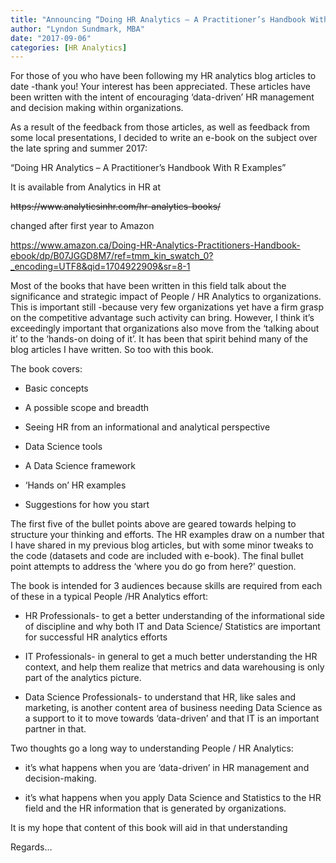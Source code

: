 ```yaml
---
title: "Announcing “Doing HR Analytics – A Practitioner’s Handbook With R Examples"
author: "Lyndon Sundmark, MBA"
date: "2017-09-06"
categories: [HR Analytics]
---
```


For those of you who have been following my HR analytics blog articles to date -thank you! Your interest has been appreciated. These articles have been written with the intent of encouraging 'data-driven' HR management and decision making within organizations.

As a result of the feedback from those articles, as well as feedback from some local presentations, I decided to write an e-book on the subject over the late spring and summer 2017:

"Doing HR Analytics -- A Practitioner's Handbook With R Examples"

It is available from Analytics in HR at

~~https://www.analyticsinhr.com/hr-analytics-books/~~

changed after first year to Amazon

<https://www.amazon.ca/Doing-HR-Analytics-Practitioners-Handbook-ebook/dp/B07JGGD8M7/ref=tmm_kin_swatch_0?_encoding=UTF8&qid=1704922909&sr=8-1>

Most of the books that have been written in this field talk about the significance and strategic impact of People / HR Analytics to organizations. This is important still -because very few organizations yet have a firm grasp on the competitive advantage such activity can bring. However, I think it's exceedingly important that organizations also move from the 'talking about it' to the 'hands-on doing of it'. It has been that spirit behind many of the blog articles I have written. So too with this book.

The book covers:

-   Basic concepts

-   A possible scope and breadth

-   Seeing HR from an informational and analytical perspective

-   Data Science tools

-   A Data Science framework

-   'Hands on' HR examples

-   Suggestions for how you start

The first five of the bullet points above are geared towards helping to structure your thinking and efforts. The HR examples draw on a number that I have shared in my previous blog articles, but with some minor tweaks to the code (datasets and code are included with e-book). The final bullet point attempts to address the 'where you do go from here?' question.

The book is intended for 3 audiences because skills are required from each of these in a typical People /HR Analytics effort:

-   HR Professionals- to get a better understanding of the informational side of discipline and why both IT and Data Science/ Statistics are important for successful HR analytics efforts

-   IT Professionals- in general to get a much better understanding the HR context, and help them realize that metrics and data warehousing is only part of the analytics picture.

-   Data Science Professionals- to understand that HR, like sales and marketing, is another content area of business needing Data Science as a support to it to move towards 'data-driven' and that IT is an important partner in that.

Two thoughts go a long way to understanding People / HR Analytics:

-   it's what happens when you are 'data-driven' in HR management and decision-making.

-   it's what happens when you apply Data Science and Statistics to the HR field and the HR information that is generated by organizations.

It is my hope that content of this book will aid in that understanding

Regards...

